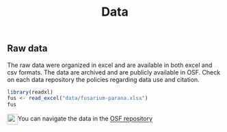 % Data 

## Raw data 

The raw data were organized in excel and are available in both excel and csv formats. The data are archived and are publicly available in OSF.  Check on each data repository the policies regarding data use and citation.


```r
library(readxl)
fus <- read_excel("data/fusarium-parana.xlsx")
fus
```

<img src = "https://osf.io/static/img/circle_logo.png" width = "25" align = absmiddle>You can navigate the data in the [OSF repository](https://osf.io/wcs9m/)








